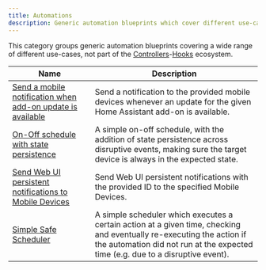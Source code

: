 ```yaml
---
title: Automations
description: Generic automation blueprints which cover different use-cases.
---
```


This category groups generic automation blueprints covering a wide range of different use-cases, not part of the [Controllers](controllers)-[Hooks](hooks) ecosystem.

| Name                                                                                                                    | Description                                                                                                                                                                                              |
| ----------------------------------------------------------------------------------------------------------------------- | -------------------------------------------------------------------------------------------------------------------------------------------------------------------------------------------------------- |
| [Send a mobile notification when add-on update is available](/docs/blueprints/automation/addon_update_notification)     | Send a notification to the provided mobile devices whenever an update for the given Home Assistant add-on is available.                                                                                  |
| [On-Off schedule with state persistence](/docs/blueprints/automation/on_off_schedule_state_persistence)                 | A simple on-off schedule, with the addition of state persistence across disruptive events, making sure the target device is always in the expected state.                                                |
| [Send Web UI persistent notifications to Mobile Devices](/docs/blueprints/automation/persistent_notification_to_mobile) | Send Web UI persistent notifications with the provided ID to the specified Mobile Devices.                                                                                                               |
| [Simple Safe Scheduler](/docs/blueprints/automation/simple_safe_scheduler)                                              | A simple scheduler which executes a certain action at a given time, checking and eventually re-executing the action if the automation did not run at the expected time (e.g. due to a disruptive event). |
